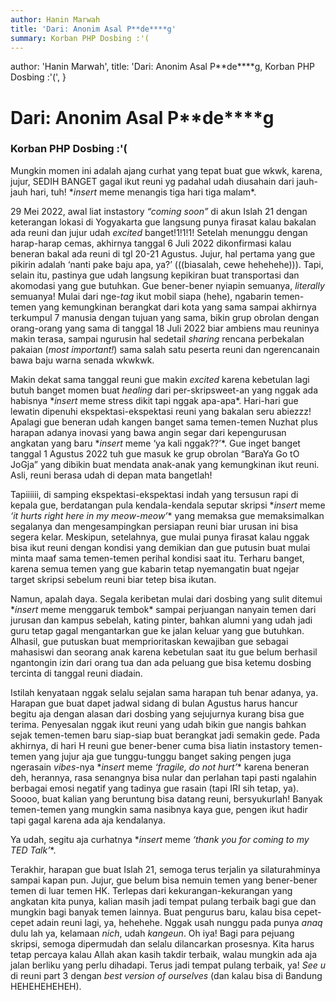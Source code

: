 ```yaml
---
author: Hanin Marwah
title: 'Dari: Anonim Asal P**de****g'
summary: Korban PHP Dosbing :'(
---
```



  author: 'Hanin Marwah',
  title: 'Dari: Anonim Asal P**de****g, Korban PHP Dosbing :\'(',
}

# Dari: Anonim Asal P**de****g

### Korban PHP Dosbing :'(

Mungkin momen ini adalah ajang curhat yang tepat buat gue wkwk, karena, jujur, SEDIH BANGET gagal ikut reuni yg padahal udah diusahain dari jauh-jauh hari, tuh! \*_insert_ meme menangis tiga hari tiga malam\*. 

29 Mei 2022, awal liat instastory _“coming soon”_ di akun Islah 21 dengan keterangan lokasi di Yogyakarta gue langsung punya firasat kalau bakalan ada reuni dan jujur udah _excited_ banget!1!1!1! Setelah menunggu dengan harap-harap cemas, akhirnya  tanggal 6 Juli 2022 dikonfirmasi kalau beneran bakal ada reuni di tgl 20-21 Agustus. Jujur, hal pertama yang gue pikirin adalah ‘nanti pake baju apa, ya?’ (((biasalah, cewe hehehehe))). Tapi, selain itu, pastinya gue udah langsung kepikiran buat transportasi dan akomodasi yang gue butuhkan. Gue bener-bener nyiapin semuanya, _literally_ semuanya! Mulai dari nge-_tag_ ikut mobil siapa (hehe), ngabarin temen-temen yang kemungkinan berangkat dari kota yang sama sampai akhirnya terkumpul 7 manusia dengan tujuan yang sama, bikin grup obrolan dengan orang-orang yang sama di tanggal 18 Juli 2022 biar ambiens mau reuninya makin terasa, sampai ngurusin hal sedetail _sharing_ rencana perbekalan pakaian (_most important!_) sama salah satu peserta reuni dan ngerencanain bawa baju warna senada wkwkwk. 

Makin dekat sama tanggal reuni gue makin _excited_ karena kebetulan lagi butuh banget momen buat _healing_ dari per-skripsweet-an yang nggak ada habisnya \*_insert_ meme stress dikit tapi nggak apa-apa\*. Hari-hari gue lewatin dipenuhi ekspektasi-ekspektasi reuni yang bakalan seru abiezzz! Apalagi gue beneran udah kangen banget sama temen-temen Nuzhat plus harapan adanya inovasi yang bawa angin segar dari kepengurusan angkatan yang baru \*_insert_ meme ‘ya kali nggak??’\*. Gue inget banget tanggal 1 Agustus 2022 tuh gue masuk ke grup obrolan “BaraYa Go tO JoGja” yang dibikin buat mendata anak-anak yang kemungkinan ikut reuni. Asli, reuni berasa udah di depan mata bangetlah!

Tapiiiiii, di samping ekspektasi-ekspektasi indah yang tersusun rapi di kepala gue, berdatangan pula kendala-kendala seputar skripsi \*_insert_ meme _‘it hurts right here in my meow-meow’_\* yang memaksa gue memaksimalkan segalanya dan mengesampingkan persiapan reuni biar urusan ini bisa segera kelar. Meskipun, setelahnya, gue mulai punya firasat kalau nggak bisa ikut reuni dengan kondisi yang demikian dan gue putusin buat mulai minta maaf sama temen-temen perihal kondisi saat itu. Terharu banget, karena semua temen yang gue kabarin tetap nyemangatin buat ngejar target skripsi sebelum reuni biar tetep bisa ikutan.

Namun, apalah daya. Segala keribetan mulai dari dosbing yang sulit ditemui \*_insert_ meme menggaruk tembok\* sampai perjuangan nanyain temen dari jurusan dan kampus sebelah, kating pinter, bahkan alumni yang udah jadi guru tetap gagal mengantarkan gue ke jalan keluar yang gue butuhkan. Alhasil, gue putuskan buat memprioritaskan kewajiban gue sebagai mahasiswi dan seorang anak karena kebetulan saat itu gue belum berhasil ngantongin izin dari orang tua dan ada peluang gue bisa ketemu dosbing tercinta di tanggal reuni diadain. 

Istilah kenyataan nggak selalu sejalan sama harapan tuh benar adanya, ya. Harapan gue buat dapet jadwal sidang di bulan Agustus harus hancur begitu aja dengan alasan dari dosbing yang sejujurnya kurang bisa gue terima. Penyesalan nggak ikut reuni yang udah bikin gue nangis bahkan sejak temen-temen baru siap-siap buat berangkat jadi semakin gede. Pada akhirnya, di hari H reuni gue bener-bener cuma bisa liatin instastory temen-temen yang jujur aja gue tunggu-tunggu banget saking pengen juga ngerasain _vibes_-nya \*_insert_ meme _‘fragile, do not hurt’_\* karena beneran deh, herannya, rasa senangnya bisa nular dan perlahan tapi pasti ngalahin berbagai emosi negatif yang tadinya gue rasain (tapi IRI sih tetap, ya). Soooo, buat kalian yang beruntung bisa datang reuni, bersyukurlah! Banyak temen-temen yang mungkin sama nasibnya kaya gue, pengen ikut hadir tapi gagal karena ada aja kendalanya. 

Ya udah, segitu aja curhatnya \*_insert_ meme _‘thank you for coming to my TED Talk’_\*.

Terakhir, harapan gue buat Islah 21, semoga terus terjalin ya silaturahminya sampai kapan pun. Jujur, gue belum bisa nemuin temen yang bener-bener temen di luar temen HK. Terlepas dari kekurangan-kekurangan yang angkatan kita punya, kalian masih jadi tempat pulang terbaik bagi gue dan mungkin bagi banyak temen lainnya. Buat pengurus baru, kalau bisa cepet-cepet adain reuni lagi, ya, hehehehe. Nggak usah nunggu pada punya _anaq_ dulu lah ya, kelamaan _nich_, udah _kangeun_. Oh iya! Bagi para pejuang skripsi, semoga dipermudah dan selalu dilancarkan prosesnya. Kita harus tetap percaya kalau Allah akan kasih takdir terbaik, walau mungkin ada aja jalan berliku yang perlu dihadapi. Terus jadi tempat pulang terbaik, ya! _See u_ di reuni part 3 dengan _best version of ourselves_ (dan kalau bisa di Bandung HEHEHEHEHEH).

